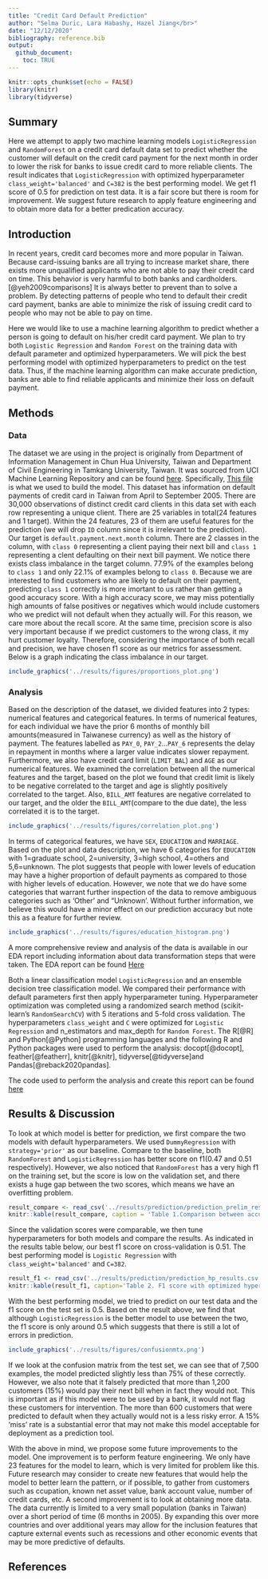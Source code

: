 ```yaml
---
title: "Credit Card Default Prediction"
author: "Selma Duric, Lara Habashy, Hazel Jiang</br>"
date: "12/12/2020"
bibliography: reference.bib
output: 
  github_document:
    toc: TRUE
---
```


```r
knitr::opts_chunk$set(echo = FALSE)
library(knitr)
library(tidyverse)
```

## Summary

Here we attempt to apply two machine learning models `LogisticRegression` and `RandomForest` on a credit card default data set to predict whether the customer will default on the credit card payment for the next month in order to lower the risk for banks to issue credit card to more reliable clients. The result indicates that `LogisticRegression` with optimized hyperparameter `class_weight='balanced'` and `C=382` is the best performing model. We get f1 score of 0.5 for prediction on test data. It is a fair score but there is room for improvement. We suggest future research to apply feature engineering and to obtain more data for a better predication accuracy.

## Introduction

In recent years, credit card becomes more and more popular in Taiwan. Because card-issuing banks are all trying to increase market share, there exists more unqualified applicants who are not able to pay their credit card on time. This behavior is very harmful to both banks and cardholders.[@yeh2009comparisons] It is always better to prevent than to solve a problem. By detecting patterns of people who tend to default their credit card payment, banks are able to minimize the risk of issuing credit card to people who may not be able to pay on time.

Here we would like to use a machine learning algorithm to predict whether a person is going to default on his/her credit card payment. We plan to try both `Logistic Regression` and `Random Forest` on the training data with default parameter and optimized hyperparameters. We will pick the best performing model with optimized hyperparameters to predict on the test data. Thus, if the machine learning algorithm can make accurate prediction, banks are able to find reliable applicants and minimize their loss on default payment. 

## Methods

### Data

The dataset we are using in the project is originally from Department of Information Management in Chun Hua University, Taiwan and Department of Civil Engineering in Tamkang University, Taiwan. It was sourced from UCI Machine Learning Repository and can be found [here](http://archive.ics.uci.edu/ml/datasets/default+of+credit+card+clients#). Specifically, [This file](http://archive.ics.uci.edu/ml/machine-learning-databases/00350/default%20of%20credit%20card%20clients.xls) is what we used to build the model. This dataset has information on default payments of credit card in Taiwan from April to September 2005. There are 30,000 observations of distinct credit card clients in this data set with each row representing a unique client. There are 25 variables in total(24 features and 1 target). Within the 24 features, 23 of them are useful features for the prediction (we will drop `ID` column since it is irrelevant to the prediction). Our target is `default.payment.next.month` column. There are 2 classes in the column, with `class 0` representing a client paying their next bill and `class 1` representing a clent defaulting on their next bill payment. We notice there exists class imbalance in the target column. 77.9% of the examples belong to `class 1` and only 22.1% of examples belong to `class 0`. Because we are interested to find customers who are likely to default on their payment, predicting `class 1` correctly is more imortant to us rather than getting a good accuracy score. With a high accuracy score, we may miss potentially high amounts of false positives or negatives which would include customers who we predict will not default when they actually will. For this reason, we care more about the recall score. At the same time, precision score is also very important because if we predict customers to the wrong class, it my hurt customer loyalty. Therefore, considering the importance of both recall and precision, we have chosen f1 score as our metrics for assessment. Below is a graph indicating the class imbalance in our target.

```r
include_graphics('../results/figures/proportions_plot.png')
```

### Analysis

Based on the description of the dataset, we divided features into 2 types: numerical features and categorical features. In terms of numerical features, for each individual we have the prior 6 months of monthly bill amounts(measured in Taiwanese currency) as well as the history of payment. The features labelled as `PAY_0`, `PAY_2`...`PAY_6` represents the delay in repayment in months where a larger value indicates slower repayment. Furthermore, we also have credit card limit (`LIMIT_BAL`) and `AGE` as our numerical features. We examined the correlation between all the numerical features and the target, based on the plot we found that credit limit is likely to be negative correlated to the target and age is slightly positively correlated to the target. Also, `BILL_AMT` features are negative correlated to our target, and the older the `BILL_AMT`(compare to the due date), the less correlated it is to the target. 
 
```r
include_graphics('../results/figures/correlation_plot.png')
```

In terms of categorical features, we have `SEX`, `EDUCATION` and `MARRIAGE`. Based on the plot and data description, we have 6 categories for `EDUCATION` with 1=graduate school, 2=university, 3=high school, 4=others and 5,6=unknown. The plot suggests that people with lower levels of education may have a higher proportion of default payments as compared to those with higher levels of education. However, we note that we do have some categories that warrant further inspection of the data to remove ambiguous categories such as 'Other' and "Unknown'. Without further information, we believe this would have a minor effect on our prediction accuracy but note this as a feature for further review.

```r
include_graphics('../results/figures/education_histogram.png')
```

A more comprehensive review and analysis of the data is available in our EDA report including information about data transformation steps that were taken. The EDA report can be found [Here](https://github.com/UBC-MDS/DSCI522_group_12/blob/main/src/project_eda.md)


Both a linear classification model `LogisticRegression` and an ensemble decision tree classification model. We compared their performance with default parameters first then apply hyperparameter tuning. Hyperparameter optimization was completed using a randomized search method (scikit-learn's `RandomSearchCV`) with 5 iterations and 5-fold cross validation. The hyperparameters `class_weight` and `C` were optimized for `Logistic Regression` and n_estimators and max_depth for `Random Forest`. The R[@R] and Python[@Python] programming languages and the following R and Python packages were used to perform the analysis: docopt[@docopt], feather[@featherr], knitr[@knitr], tidyverse[@tidyverse]and Pandas[@reback2020pandas].

The code used to perform the analysis and create this report can be found [here](https://github.com/UBC-MDS/DSCI522_group_12/tree/main/src)

## Results & Discussion

To look at which model is better for prediction, we first compare the two models with default hyperparameters. We used `DummyRegression` with `strategy='prior'` as our baseline. Compare to the baseline, both `RandomForest` and `LogisticRegression` has better score on f1(0.47 and 0.51 respectively). However, we also noticed that `RandomForest` has a very high f1 on the training set, but the score is low on the validation set, and there exists a huge gap between the two scores, which means we have an overfitting problem. 

```r
result_compare <- read_csv('../results/prediction/prediction_prelim_results.csv')
knitr::kable(result_compare, caption = 'Table 1.Comparison between accuracy and f1 with default hyperparameters on training set ')
```

Since the validation scores were comparable, we then tune hyperparameters for both models and compare the results. As indicated in the results table below, our best f1 score on cross-validation is 0.51. The best performing model is `Logistic Regression` with `class_weight='balanced'` and `C=382`.

```r
result_f1 <- read_csv('../results/prediction/prediction_hp_results.csv')
knitr::kable(result_f1, caption='Table 2. F1 score with optimized hyperpamaters for each model')
```

With the best performing model, we tried to predict on our test data and the f1 score on the test set is 0.5. Based on the result above, we find that although `LogisticRegression` is the better model to use between the two, the f1 score is only around 0.5 which suggests that there is still a lot of errors in prediction.

```r
include_graphics('../results/figures/confusionmtx.png')
```
If we look at the confusion matrix from the test set, we can see that of 7,500 examples, the model predicted slightly less than 75% of these correctly. However, we also note that it falsely predicted that more than 1,200 customers (15%) would pay their next bill when in fact they would not. This is important as if this model were to be used by a bank, it would not flag these customers for intervention. The more than 600 customers that were predicted to default when they actually would not is a less risky error. A 15% 'miss' rate is a substantial error that may not make this model acceptable for deployment as a prediction tool.

With the above in mind, we propose some future improvements to the model. One improvement is to perform feature engineering. We only have 23 features for the model to learn, which is very limited for problem like this. Future research may consider to create new features that would help the model to better learn the pattern, or if possible, to gather from customers such as ccupation, known net asset value, bank account value, number of credit cards, etc.
A second improvement is to look at obtaining more data. The data currently is limited to a very small population (banks in Taiwan) over a short period of time (6 months in 2005). By expanding this over more countries and over additional years may allow for the inclusion features that capture external events such as recessions and other economic events that may be more predictive of defaults.

## References
